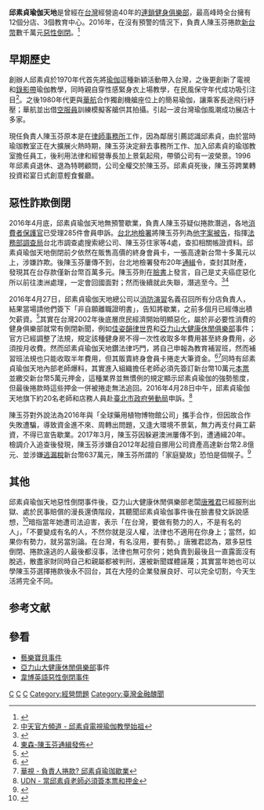 {{Infobox Company 
| company_name = 邱素貞瑜伽天地
| company_name_en = C.S.J. YOGA
| company_logo = 
| company_type = 
| market_information = 
| foundation = 1975年
| defunct = 2016年
| location = {{ROC}}台北市中山區八德路二段194號2樓
| zip_code = 110
| telephone_no =  0800 018 366
| key_people = 執行長：陳玉芬
| chairman = 
| founder = 邱素貞     
| CEO = 陳玉芬
| industry = 服務業
| products = 瑜伽教學
| capital = 
| company_slogan = 毅力、耐心、愛心、專業
| revenue = 
| operating_income = 
| net_income = 
| num_employees = 220
| parent = 
| subsid = 崧宴日式創意輕食
| homepage = [https://www.facebook.com/csjyogaland/ 邱素貞瑜伽天地]
| footnotes = 
}}
'''邱素貞瑜伽天地'''是曾經在[[台灣|台灣]]經營逾40年的[[加盟連鎖|連鎖]][[體能鍛煉|健身]][[俱樂部|俱樂部]]，最高峰時全台擁有12個分店、3個教育中心。2016年，在沒有預警的情況下，負責人陳玉芬捲款[[新台幣|新台幣]]數千萬元[[惡性倒閉|惡性倒閉]]。<ref>{{Cite web |url=http://www.appledaily.com.tw/column/index/299/ |title=邱素貞瑜珈驚傳歇業 |accessdate=2017-03-19 |archive-date=2017-03-31 |archive-url=https://web.archive.org/web/20170331233652/http://www.appledaily.com.tw/column/index/299 |dead-url=no }}</ref>

==早期歷史==
創辦人邱素貞於1970年代首先將[[瑜伽|瑜伽]]這種新穎活動帶入台灣，之後更創新了電視和[[錄影帶|錄影帶]]瑜伽教學，同時親自穿性感緊身衣上場教學，在民風保守年代成功吸引注目<ref>[https://www.youtube.com/watch?v=vS5Q8j8bxWM 中天官方頻道 - 邱素貞電視瑜伽教學始祖]</ref>。之後1980年代更與[[華航|華航]]合作獨創機艙座位上的簡易瑜伽，讓乘客長途飛行紓壓；華航並出借[[空服員|空服員]]訓練模擬客艙供其拍攝。引起一波台灣瑜伽風潮成功展店十多家。

現任負責人陳玉芬原本是在[[律師事務所|律師事務所]]工作，因為鄰居引薦認識邱素貞，由於當時瑜珈教室正在大擴展火熱時期，陳玉芬決定辭去事務所工作、加入邱素貞的瑜珈教室擔任員工，後利用法律和經營專長加上景氣起飛，帶領公司有一波榮景。1996年邱素貞退休、退為特聘顧問，公司全權交於陳玉芬。邱素貞死後，陳玉芬跨業轉投資崧宴日式創意輕食餐廳。

==惡性詐欺倒閉==
2016年4月底，邱素貞瑜伽天地無預警歇業，負責人陳玉芬疑似捲款潛逃，各地[[消費者保護官|消費者保護官]]已受理285件會員申訴。[[台北地檢署|台北地檢署]]將陳玉芬列為[[他字案|他字案]][[被告|被告]]，指揮[[法務部調查局|法務部調查局]]台北市調查處搜索總公司、陳玉芬住家等4處，查扣相關帳證資料。邱素貞瑜伽天地倒閉前夕依然在販售高價的終身會員卡，一張高達新台幣十多萬元以上，涉嫌詐欺。後陳玉芬屢傳不到，台北地檢署發布20年[[通緝|通緝]]令，查封其財產，發現其在台存款僅新台幣百萬多元。陳玉芬則在[[臉書|臉書]]上發言，自己是丈夫癌症惡化所以前往澳洲處理，一定會回國面對；然而後續就此失聯，潛逃至今。<ref>{{Cite web |url=http://www.appledaily.com.tw/column/article/299/twapple/20160430/37189779 |title=陳玉芬通緝發佈 |accessdate=2017-03-19 |archive-date=2016-05-04 |archive-url=https://web.archive.org/web/20160504010358/http://www.appledaily.com.tw/column/article/299/twapple/20160430/37189779 |dead-url=no }}</ref><ref>[http://news.ebc.net.tw/news.php?nid=56146 東森-陳玉芬通緝發佈]</ref>

2016年4月27日，邱素貞瑜伽天地總公司以[[消防演習|消防演習]]名義召回所有分店負責人，結果當場請他們簽下「非自願離職證明書」，告知將歇業，之前多個月已經傳出積欠薪資。<ref>{{Cite web |url=http://www.chinatimes.com/newspapers/20160428000428-260102 |title=中時 - 邱素貞瑜伽天地 惡性倒閉 |accessdate=2017-03-19 |archive-date=2017-05-21 |archive-url=https://web.archive.org/web/20170521171030/http://www.chinatimes.com/newspapers/20160428000428-260102 |dead-url=no }}</ref>其實在台灣2002年後底層庶民經濟開始明顯惡化，屬於非必要性消費的健身俱樂部就常有倒閉新聞，例如[[佳姿韻律世界|佳姿韻律世界]]和[[亞力山大健康休閒俱樂部|亞力山大健康休閒俱樂部]]事件；官方已經調整了法規，規定該種健身房不得一次性收取多年費用甚至終身費用，必須按月收費。然而邱素貞瑜伽天地鑽法律巧門，將自己申報為教育補習班，然而補習班法規也只能收取半年費用，但其販賣終身會員卡捲走大筆資金。<ref>{{Cite web |url=http://www.ey.gov.tw/News_Content.aspx?n=49559B255B3B9F27&sms=9101EB18DCFCC739&s=BC49C95C28C0D9F8 |title=行政院消保處 - 邱素貞瑜伽天地無預警歇業案 |accessdate=2017-03-19 |archive-date=2017-07-27 |archive-url=https://web.archive.org/web/20170727173744/http://www.ey.gov.tw/News_Content.aspx?n=49559B255B3B9F27&sms=9101EB18DCFCC739&s=BC49C95C28C0D9F8 |dead-url=no }}</ref><ref>[https://www.youtube.com/watch?v=XbXL12qryMs 華視 - 負責人捲款? 邱素貞瑜珈歇業]</ref>同時有邱素貞瑜伽天地內部老師爆料，其實進入組織擔任老師必須先簽訂新台幣10萬元[[本票|本票]]並繳交新台幣5萬元押金，這種業界並無慣例的規定顯示邱素貞瑜伽的強勢態度，但最後捲款時這些押金一併被捲走無法追回。2016年4月28日中午，邱素貞瑜伽天地旗下約20名老師和店務人員赴[[臺北市政府勞動局|臺北市政府勞動局]]申訴。<ref>[https://udn.com/news/story/2/1659780 UDN - 當邱素貞老師必須簽本票和押金]</ref>

陳玉芬對外說法為2016年與「全球藥用植物博物館公司」攜手合作，但因故合作失敗遭騙，導致資金進不來、周轉出問題，又逢大環境不景氣，無力再支付員工薪資，不得已宣告歇業。2017年3月，陳玉芬因躲避澳洲屢傳不到，遭通緝20年。檢調介入追查後發現，陳玉芬涉嫌自2012年起擅自挪用公司資產高達新台幣2.8億元、並涉嫌[[逃漏稅|逃漏稅]]新台幣637萬元，陳玉芬所謂的「家庭變故」恐怕是個幌子。<ref>{{Cite web |url=https://www.ettoday.net/news/20190125/1365462.htm |title=中時-邱素貞事件內情 |accessdate=2019-09-04 |archive-date=2019-09-04 |archive-url=https://web.archive.org/web/20190904113512/https://www.ettoday.net/news/20190125/1365462.htm |dead-url=no }}</ref>

==其他==
邱素貞瑜伽天地惡性倒閉事件後，亞力山大健康休閒俱樂部老闆[[唐雅君|唐雅君]]已經服刑出獄、處於民事賠償的漫長還債階段，其聽聞邱素貞瑜伽事件後在臉書發文訴說感想，<ref>{{Cite web |url=http://www.appledaily.com.tw/realtimenews/article/new/20160428/848981/ |title=蘋果 - 邱素貞瑜伽歇業　亞力山大唐雅君這樣說 |accessdate=2017-03-19 |archive-date=2017-03-20 |archive-url=https://web.archive.org/web/20170320055015/http://www.appledaily.com.tw/realtimenews/article/new/20160428/848981/ |dead-url=no }}</ref>暗指當年她遭司法迫害，表示「在台灣，要做有勢力的人，不是有名的人」，「不要變成有名的人，不然你就是沒人權，法律也不適用在你身上；當然，如果你有勢力，就另當別論。在台灣，有名沒用，要有勢。」唐雅君認為，眾多惡性倒閉、捲款遠逃的人最後都沒事，法律也無可奈何；她負責到最後且一直露面沒有脫逃，散盡家財同時自己和親屬都被判刑，還被新聞媒體誣蔑；其實當年她也可以學陳玉芬選擇捲款後永不回台，其在大陸的企業發展良好、可以完全切割，今天生活將完全不同。

==参考文献==
{{reflist}}
==參看==
*[[藝樂寶貝事件|藝樂寶貝事件]]
*[[亞力山大健康休閒俱樂部|亞力山大健康休閒俱樂部]]事件
*[[韋博英語|韋博英語惡性倒閉事件]]

[[Category:台灣已結業公司|C]]
[[Category:1975年成立的公司|C]]
[[Category:2016年結業公司|C]]
[[Category:經營問題|Category:經營問題]]
[[Category:臺灣金融醜聞|Category:臺灣金融醜聞]]